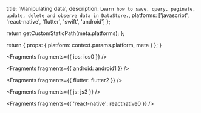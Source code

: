 
  title: 'Manipulating data',
  description: `Learn how to save, query, paginate, update, delete and observe data in DataStore.`,
  platforms: ['javascript', 'react-native', 'flutter', 'swift', 'android']
};

  return getCustomStaticPath(meta.platforms);
};

  return {
    props: {
      platform: context.params.platform,
      meta
    }
  };
}


<Fragments fragments={{ ios: ios0 }} />


<Fragments fragments={{ android: android1 }} />


<Fragments fragments={{ flutter: flutter2 }} />


<Fragments fragments={{ js: js3 }} />


<Fragments fragments={{ 'react-native': reactnative0 }} />
